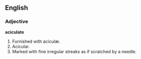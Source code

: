 ==English==

===Adjective===

'''aciculate'''

#Furnished with aciculæ.
#Acicular.
#Marked with fine irregular streaks as if scratched by a needle.